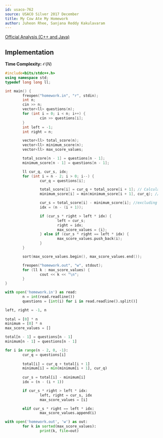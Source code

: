 ```yaml
---
id: usaco-762
source: USACO Silver 2017 December
title: My Cow Ate My Homework
author: Juheon Rhee, Sanjana Reddy Kakulavaram
---
```


[Official Analysis (C++ and Java)](http://www.usaco.org/current/data/sol_homework_silver_dec17.html)

## Implementation

**Time Complexity:** $\mathcal{O}(N)$

<LanguageSection> 
<CPPSection>

```cpp
#include<bits/stdc++.h>
using namespace std;
typedef long long ll;

int main() {
        freopen("homework.in", "r", stdin);
        int n;
        cin >> n;
        vector<ll> questions(n);
        for (int i = 0; i < n; i++) {
                cin >> questions[i];
        }
        int left = -1;
        int right = n;

        vector<ll> total_score(n);
        vector<ll> minimum_score(n);
        vector<ll> max_score_values;

        total_score[n - 1] = questions[n - 1];
        minimum_score[n - 1] = questions[n - 1];

        ll cur_q, cur_s, idx;
        for (int i = n - 2; i > 0; i--) {
                cur_q = questions[i];

                total_score[i] = cur_q + total_score[i + 1]; // Calculating sum of scores from index i to N
                minimum_score[i] = min(minimum_score[i + 1], cur_q); //minimum score from scores in indexes i to N

                cur_s = total_score[i] - minimum_score[i]; //excluding the least score question to calculate average
                idx = (n - (i + 1));

                if (cur_s * right > left * idx) {
                        left = cur_s;
                        right = idx;
                        max_score_values = {i};
                } else if (cur_s * right == left * idx) {
                        max_score_values.push_back(i);
                }
        }

        sort(max_score_values.begin(), max_score_values.end());

        freopen("homework.out", "w", stdout);
        for (ll k : max_score_values) {
                cout << k << "\n";
        }
}
```

</CPPSection>

<PySection>

```python
with open('homework.in') as read:
        n = int(read.readline())
        questions = [int(i) for i in read.readline().split()]

left, right = -1, n
        
total = [0] * n
minimum = [0] * n
max_score_values = []

total[n - 1] = questions[n - 1]
minimum[n - 1] = questions[n - 1]

for i in range(n - 2, 0, -1):
        cur_q = questions[i]
        
        total[i] = cur_q + total[i + 1]
        minimum[i] = min(minimum[i + 1], cur_q)
        
        cur_s = total[i] - minimum[i]
        idx = (n - (i + 1))

        if cur_s * right > left * idx:
                left, right = cur_s, idx
                max_score_values = [i]

        elif cur_s * right == left * idx:
                max_score_values.append(i)

with open('homework.out', 'w') as out:
        for k in sorted(max_score_values):
                print(k, file=out)
```

</PySection>

</LanguageSection>
